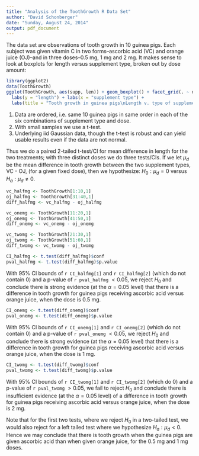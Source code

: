```yaml
---
title: "Analysis of the ToothGrowth R Data Set"
author: "David Schonberger"
date: "Sunday, August 24, 2014"
output: pdf_document
---
```

The data set are observations of tooth growth in 10 guinea pigs. Each subject was given  vitamin C in two forms--ascorbic acid (VC) and orange juice (OJ)--and in three doses--0.5 mg, 1 mg and 2 mg. It makes sense to look at boxplots for length versus supplement type, broken out by dose amount:
```r
library(ggplot2)
data(ToothGrowth)
ggplot(ToothGrowth, aes(supp, len)) + geom_boxplot() + facet_grid(. ~ dose) + 
  labs(y = "length") + labs(x = "supplement type") + 
  labs(title = "Tooth growth in guinea pigs\nLength v. type of supplement; broken out by dosage amount")
```
\textbf{Assumptions and Statement of Hypotheses:}

1. Data are ordered, i.e. same 10 guinea pigs in same order in each of the six combinations of supplement type and dose.
2. With small samples we use a t-test.
3. Underlying iid Gaussian data, though the t-test is robust and can yield usable results even if the data are not normal.


Thus we do a paired 2-tailed t-test/CI for mean difference in length for the two treatments; with three distinct doses we do three tests/CIs. If we let $\mu_d$ be the mean difference in tooth growth between the two supplement types, VC - OJ, (for a given fixed dose), then we hypothesize:
$H_0: \mu_d = 0$ versus $H_a: \mu_d \neq 0$.

\textbf{Separate and Pair Matched Data:}
```r
vc_halfmg <- ToothGrowth[1:10,1]
oj_halfmg <- ToothGrowth[31:40,1]
diff_halfmg <- vc_halfmg - oj_halfmg

vc_onemg <- ToothGrowth[11:20,1]
oj_onemg <- ToothGrowth[41:50,1]
diff_onemg <- vc_onemg - oj_onemg

vc_twomg <- ToothGrowth[21:30,1]
oj_twomg <- ToothGrowth[51:60,1]
diff_twomg <- vc_twomg - oj_twomg
```
\textbf{T-test Calculations and Conclusions:}

```r
CI_halfmg <- t.test(diff_halfmg)$conf
pval_halfmg <- t.test(diff_halfmg)$p.value
```
With 95% CI bounds of `r CI_halfmg[1]` and `r CI_halfmg[2]` (which do not contain 0) and a p-value of `r pval_halfmg` $< 0.05$, we reject $H_0$ and conclude there is strong evidence (at the $\alpha = 0.05$ level) that there is a difference in tooth growth for guinea pigs receiving ascorbic acid versus orange juice, when the dose is 0.5 mg.

```r
CI_onemg <- t.test(diff_onemg)$conf
pval_onemg <- t.test(diff_onemg)$p.value
```
With 95% CI bounds of `r CI_onemg[1]` and `r CI_onemg[2]` (which do not contain 0) and a p-value of `r pval_onemg` $< 0.05$, we reject $H_0$ and conclude there is strong evidence (at the $\alpha = 0.05$ level) that there is a difference in tooth growth for guinea pigs receiving ascorbic acid versus orange juice, when the dose is 1 mg.

```r
CI_twomg <- t.test(diff_twomg)$conf
pval_twomg <- t.test(diff_twomg)$p.value
```
With 95% CI bounds of `r CI_twomg[1]` and `r CI_twomg[2]` (which do 0) and a p-value of `r pval_twomg` $> 0.05$,  we fail to reject $H_0$ and conclude there is insufficient evidence (at the $\alpha = 0.05$ level) of a difference in tooth growth for guinea pigs receiving ascorbic acid versus orange juice, when the dose is 2 mg.

\textbf{Additional Observation:}
Note that for the first two tests, where we reject $H_0$ in a two-tailed test, we would also reject for a left tailed test where we hypothesize $H_a: \mu_d < 0$. Hence we may conclude that there is \textit{less} tooth growth when the guinea pigs are given ascorbic acid than when given orange juice, for the 0.5 mg and 1 mg doses.